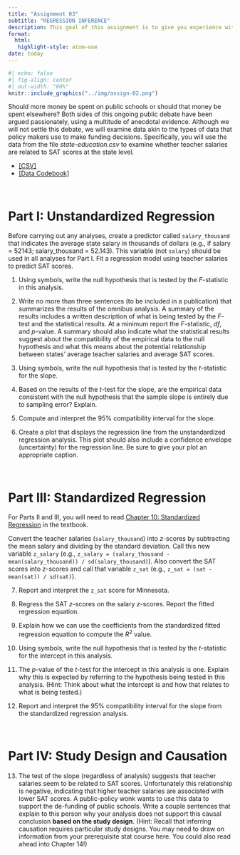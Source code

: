 ```yaml
---
title: "Assignment 03"
subtitle: "REGRESSION INFERENCE"
description: This goal of this assignment is to give you experience with statistical inference in regression analysis. This assignment is worth 13 points. Each question is worth 1 point unless otherwise noted. <br /><br /> *Copyright EPSY 8251, 2024*
format:
  html:
   highlight-style: atom-one
date: today
---
```


```r
#| echo: false
#| fig-align: center
#| out-width: "60%"
knitr::include_graphics("../img/assign-02.png")
```


Should more money be spent on public schools or should that money be spent elsewhere? Both sides of this ongoing public debate have been argued passionately, using a multitude of anecdotal evidence. Although we will not settle this debate, we will examine data akin to the types of data that policy makers use to make funding decisions. Specifically, you will use the data from the file *state-education.csv* to examine whether teacher salaries are related to SAT scores at the state level.

- [[CSV]](https://raw.githubusercontent.com/zief0002/fantastic-enigma/main/data/state-education.csv)
- [[Data Codebook]](https://zief0002.github.io/fantastic-enigma/codebooks/state-education.html)



<br />


# Part I: Unstandardized Regression

Before carrying out any analyses, create a predictor called `salary_thousand` that indicates the average state salary in thousands of dollars (e.g., if salary = 52143; salary_thousand = 52.143). This variable (not `salary`) should be used in all analyses for Part I. Fit a regression model using teacher salaries to predict SAT scores.

1. Using symbols, write the null hypothesis that is tested by the *F*-statistic in this analysis.

2. Write no more than three sentences (to be included in a publication) that summarizes the results of the omnibus analysis. A summary of the results includes a written description of what is being tested by the *F*-test and the statistical results. At a minimum report the *F*-statistic, *df*, and *p*-value. A summary should also indicate what the statistical results suggest about the compatibility of the empirical data to the null hypothesis and what this means about the potential relationship between states' average teacher salaries and average SAT scores.

3. Using symbols, write the null hypothesis that is tested by the *t*-statistic for the slope.

4. Based on the results of the *t*-test for the slope, are the empirical data consistent with the null hypothesis that the sample slope is entirely due to sampling error? Explain.

5. Compute and interpret the 95% compatibility interval for the slope.

6. Create a plot that displays the regression line from the unstandardized regression analysis. This plot should also include a confidence envelope (uncertainty) for the regression line. Be sure to give your plot an appropriate caption.

<br />

<!-- # Part II: Centering a Predictor -->

<!-- For Parts II and III, you will need to read [Chapter 10: Standardized Regression](https://zief0002.github.io/modeling/02-05-standardized-regression.html) in the textbook. -->

<!-- Center the `salary_thousand` predictor by subtracting the mean teacher salary from each value. Call this new variable `center_salary_thousand` (e.g., `centered_salary_thousand = salary_thousand - mean(salary_thousand)`). This variable should be used in all analyses in Part II. Regress the SAT scores on the centered salaries. -->

<!-- 7. The results of the *F*-test for this analysis are identical to the results of the *F*-test for the analysis in Part I. Explain why this is expected by referring to and comparing the hypothesis being tested in both sets of analyses. -->

<!-- 8. The results of the *t*-test for the intercept in this analysis are different than the results of the *t*-test for the intercept in the analysis in Part I. Explain why this is expected by referring to and comparing the hypothesis being tested (and what that means) in both sets of analyses. -->


# Part III: Standardized Regression

For Parts II and III, you will need to read [Chapter 10: Standardized Regression](https://zief0002.github.io/modeling/02-05-standardized-regression.html) in the textbook.

Convert the teacher salaries (`salary_thousand`) into *z*-scores by subtracting the mean salary and dividing by the standard deviation. Call this new variable `z_salary`  (e.g., `z_salary = (salary_thousand - mean(salary_thousand)) / sd(salary_thousand)`). Also convert the SAT scores into *z*-scores and call that variable `z_sat` (e.g., `z_sat = (sat - mean(sat)) / sd(sat)`). 

7. Report and interpret the `z_sat` score for Minnesota.

8. Regress the SAT *z*-scores on the salary *z*-scores. Report the fitted regression equation.

9. Explain how we can use the coefficients from the standardized fitted regression equation to compute the $R^2$ value.

10. Using symbols, write the null hypothesis that is tested by the *t*-statistic for the intercept in this analysis.

11. The *p*-value of the *t*-test for the intercept in this analysis is one. Explain why this is expected by referring to the hypothesis being tested in this analysis. (Hint: Think about what the intercept is and how that relates to what is being tested.)

12. Report and interpret the 95% compatibility interval for the slope from the standardized regression analysis.

<br />


# Part IV: Study Design and Causation

13. The test of the slope (regardless of analysis) suggests that teacher salaries seem to be related to SAT scores. Unfortunately this relationship is negative, indicating that higher teacher salaries are associated with lower SAT scores. A public-policy wonk wants to use this data to support the de-funding of public schools. Write a couple sentences that explain to this person why your analysis does not support this causal conclusion **based on the study design**. (Hint: Recall that inferring causation requires particular study designs. You may need to draw on information from your prerequisite stat course here. You could also read ahead into Chapter 14!)


<br />


